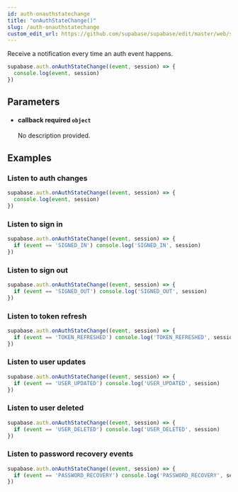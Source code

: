 ```yaml
---
id: auth-onauthstatechange
title: "onAuthStateChange()"
slug: /auth-onauthstatechange
custom_edit_url: https://github.com/supabase/supabase/edit/master/web/spec/supabase_js_v2_ref.yml
---
```



Receive a notification every time an auth event happens.

```js
supabase.auth.onAuthStateChange((event, session) => {
  console.log(event, session)
})
```


## Parameters


<ul className="method-list-group">
  
<li className="method-list-item">
  <h4 className="method-list-item-label">
    <span className="method-list-item-label-name">
      callback
    </span>
    <span className="method-list-item-label-badge required">
      required
    </span>
    <span className="method-list-item-validation">
      <code>object</code>
    </span>
  </h4>
  <div class="method-list-item-description">

No description provided. 

  </div>
  
</li>

</ul>














## Examples

### Listen to auth changes



```js
supabase.auth.onAuthStateChange((event, session) => {
  console.log(event, session)
})
```

### Listen to sign in



```js
supabase.auth.onAuthStateChange((event, session) => {
  if (event == 'SIGNED_IN') console.log('SIGNED_IN', session)
})
```

### Listen to sign out



```js
supabase.auth.onAuthStateChange((event, session) => {
  if (event == 'SIGNED_OUT') console.log('SIGNED_OUT', session)
})
```

### Listen to token refresh



```js
supabase.auth.onAuthStateChange((event, session) => {
  if (event == 'TOKEN_REFRESHED') console.log('TOKEN_REFRESHED', session)
})
```

### Listen to user updates



```js
supabase.auth.onAuthStateChange((event, session) => {
  if (event == 'USER_UPDATED') console.log('USER_UPDATED', session)
})
```

### Listen to user deleted



```js
supabase.auth.onAuthStateChange((event, session) => {
  if (event == 'USER_DELETED') console.log('USER_DELETED', session)
})
```

### Listen to password recovery events



```js
supabase.auth.onAuthStateChange((event, session) => {
  if (event == 'PASSWORD_RECOVERY') console.log('PASSWORD_RECOVERY', session)
})
```
